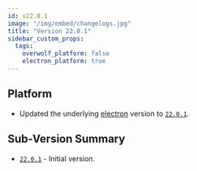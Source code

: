 ```yaml
---
id: v22.0.1
image: "/img/embed/changelogs.jpg"
title: "Version 22.0.1"
sidebar_custom_props:
  tags:
    overwolf_platform: false
    electron_platform: true
---
```


## Platform

- Updated the underlying [electron](https://npmjs.com/package/electron) version to [`22.0.1`](https://www.npmjs.com/package/electron/v/22.0.1).

## Sub-Version Summary

- [`22.0.1`](https://www.npmjs.com/package/@overwolf/ow-electron/v/22.0.1) - Initial version.